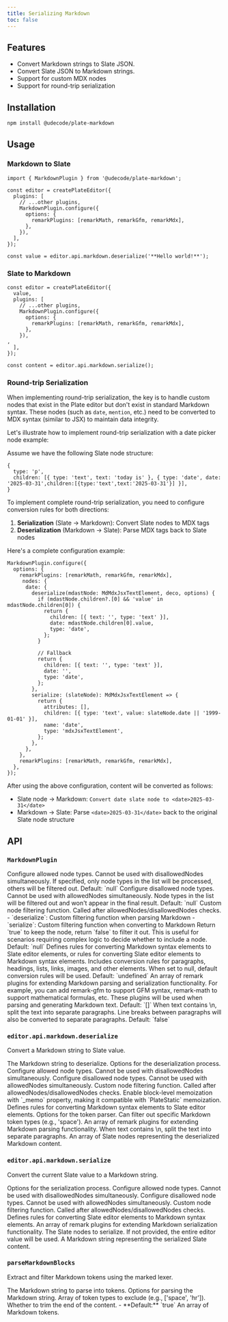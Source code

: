 ```yaml
---
title: Serializing Markdown
toc: false
---
```


<ComponentPreview name="markdown-demo" />

<PackageInfo>

## Features

- Convert Markdown strings to Slate JSON.
- Convert Slate JSON to Markdown strings.
- Support for custom MDX nodes
- Support for round-trip serialization

</PackageInfo>

## Installation

```bash
npm install @udecode/plate-markdown
```

## Usage

### Markdown to Slate

```tsx
import { MarkdownPlugin } from '@udecode/plate-markdown';

const editor = createPlateEditor({ 
  plugins: [
    // ...other plugins,
    MarkdownPlugin.configure({
      options: {
        remarkPlugins: [remarkMath, remarkGfm, remarkMdx],
      },
    }),
  ],
});

const value = editor.api.markdown.deserialize('**Hello world!**');
```

<ComponentPreview name="markdown-to-slate-demo" />

### Slate to Markdown


```tsx
const editor = createPlateEditor({ 
  value,
  plugins: [
    // ...other plugins,
    MarkdownPlugin.configure({
      options: {
        remarkPlugins: [remarkMath, remarkGfm, remarkMdx],
      },
    }),
,
  ],
});

const content = editor.api.markdown.serialize();
```

### Round-trip Serialization

When implementing round-trip serialization, the key is to handle custom nodes that exist in the Plate editor but don't exist in standard Markdown syntax. These nodes (such as `date`, `mention`, etc.) need to be converted to MDX syntax (similar to JSX) to maintain data integrity.

Let's illustrate how to implement round-trip serialization with a date picker node example:

Assume we have the following Slate node structure:
```tsx
{
  type: 'p',
  children: [{ type: 'text', text: 'today is' }, { type: 'date', date: '2025-03-31',children:[{type:'text',text:'2025-03-31'}] }],
}
```

To implement complete round-trip serialization, you need to configure conversion rules for both directions:

1. **Serialization** (Slate → Markdown): Convert Slate nodes to MDX tags
2. **Deserialization** (Markdown → Slate): Parse MDX tags back to Slate nodes

Here's a complete configuration example:
```tsx
MarkdownPlugin.configure({
  options: {
    remarkPlugins: [remarkMath, remarkGfm, remarkMdx],
     nodes: {
      date: {
        deserialize(mdastNode: MdMdxJsxTextElement, deco, options) {
          if (mdastNode.children?.[0] && 'value' in mdastNode.children[0]) {
            return {
              children: [{ text: '', type: 'text' }],
              date: mdastNode.children[0].value,
              type: 'date',
            };
          }

          // Fallback
          return {
            children: [{ text: '', type: 'text' }],
            date: '',
            type: 'date',
          };
        },
        serialize: (slateNode): MdMdxJsxTextElement => {
          return {
            attributes: [],
            children: [{ type: 'text', value: slateNode.date || '1999-01-01' }],
            name: 'date',
            type: 'mdxJsxTextElement',
          };
        },
      },
    },
    remarkPlugins: [remarkMath, remarkGfm, remarkMdx],
  },
});
```

After using the above configuration, content will be converted as follows:

- Slate node → Markdown: `Convert date slate node to <date>2025-03-31</date>`
- Markdown → Slate: Parse `<date>2025-03-31</date>` back to the original Slate node structure


## API

### `MarkdownPlugin`

<API name="MarkdownPlugin">
<APIOptions>
  <APIItem name="allowedNodes" type="NodesConfig | null">
    Configure allowed node types. Cannot be used with disallowedNodes simultaneously.
    If specified, only node types in the list will be processed, others will be filtered out.
    Default: `null`
  </APIItem>
  <APIItem name="disallowedNodes" type="NodesConfig | null">
    Configure disallowed node types. Cannot be used with allowedNodes simultaneously.
    Node types in the list will be filtered out and won't appear in the final result.
    Default: `null`
  </APIItem>
  <APIItem name="allowNode" type="AllowNodeConfig">
    Custom node filtering function. Called after allowedNodes/disallowedNodes checks.
    - `deserialize`: Custom filtering function when parsing Markdown
    - `serialize`: Custom filtering function when converting to Markdown
    Return `true` to keep the node, return `false` to filter it out.
    This is useful for scenarios requiring complex logic to decide whether to include a node.
    Default: `null`
  </APIItem>
  <APIItem name="nodes" type="TNodes | null">
    Defines rules for converting Markdown syntax elements to Slate editor elements, or rules for converting Slate editor elements to Markdown syntax elements. Includes conversion rules for paragraphs, headings, lists, links, images, and other elements. When set to null, default conversion rules will be used.
    Default: `undefined`
  </APIItem>
  <APIItem name="remarkPlugins" type="Plugin[]">
    An array of remark plugins for extending Markdown parsing and serialization functionality. For example, you can add remark-gfm to support GFM syntax, remark-math to support mathematical formulas, etc. These plugins will be used when parsing and generating Markdown text.
    Default: `[]`
  </APIItem>
  <APIItem name="splitLineBreaks" type="boolean">
    When text contains \n, split the text into separate paragraphs. Line breaks between paragraphs will also be converted to separate paragraphs.
    Default: `false`
  </APIItem>
</APIOptions>
</API>

### `editor.api.markdown.deserialize`

Convert a Markdown string to Slate value.

<API name="deserialize">
<APIParameters>
  <APIItem name="markdown" type="string">
    The Markdown string to deserialize.
  </APIItem>
  <APIItem name="options" type="DeserializeMdOptions" optional>
    Options for the deserialization process.
  </APIItem>
</APIParameters>

<APIOptions type="DeserializeMdOptions">
  <APIItem name="allowedNodes" type="NodesConfig" optional>
    Configure allowed node types. Cannot be used with disallowedNodes simultaneously.
  </APIItem>
  <APIItem name="disallowedNodes" type="NodesConfig" optional>
    Configure disallowed node types. Cannot be used with allowedNodes simultaneously.
  </APIItem>
  <APIItem name="allowNode" type="AllowNodeConfig" optional>
    Custom node filtering function. Called after allowedNodes/disallowedNodes checks.
  </APIItem>
  <APIItem name="memoize" type="boolean" optional>
    Enable block-level memoization with `_memo` property, making it compatible with `PlateStatic` memoization.
  </APIItem>
  <APIItem name="nodes" type="TNodes | null" optional>
    Defines rules for converting Markdown syntax elements to Slate editor elements.
  </APIItem>
  <APIItem name="parser" type="ParseMarkdownBlocksOptions" optional>
    Options for the token parser. Can filter out specific Markdown token types (e.g., 'space').
  </APIItem>
  <APIItem name="remarkPlugins" type="Plugin[]" optional>
    An array of remark plugins for extending Markdown parsing functionality.
  </APIItem>
  <APIItem name="splitLineBreaks" type="boolean" optional>
    When text contains \n, split the text into separate paragraphs.
  </APIItem>
</APIOptions>
    
<APIReturns type="Descendant[]">
    An array of Slate nodes representing the deserialized Markdown content.
</APIReturns>
</API>

### `editor.api.markdown.serialize`

Convert the current Slate value to a Markdown string.

<API name="serialize">
<APIParameters>
  <APIItem name="options" type="SerializeMdOptions" optional>
    Options for the serialization process.
  </APIItem>
</APIParameters>

<APIOptions type="SerializeMdOptions">
  <APIItem name="allowedNodes" type="NodesConfig" optional>
    Configure allowed node types. Cannot be used with disallowedNodes simultaneously.
  </APIItem>
  <APIItem name="disallowedNodes" type="NodesConfig" optional>
    Configure disallowed node types. Cannot be used with allowedNodes simultaneously.
  </APIItem>
  <APIItem name="allowNode" type="AllowNodeConfig" optional>
    Custom node filtering function. Called after allowedNodes/disallowedNodes checks.
  </APIItem>
  <APIItem name="nodes" type="TNodes | null" optional>
    Defines rules for converting Slate editor elements to Markdown syntax elements.
  </APIItem>
  <APIItem name="remarkPlugins" type="Plugin[]" optional>
    An array of remark plugins for extending Markdown serialization functionality.
  </APIItem>
  <APIItem name="value" type="Descendant[]" optional>
    The Slate nodes to serialize. If not provided, the entire editor value will be used.
  </APIItem>
</APIOptions>

<APIReturns type="string">
  A Markdown string representing the serialized Slate content.
</APIReturns>
</API>

### `parseMarkdownBlocks`

Extract and filter Markdown tokens using the marked lexer.

<API name="parseMarkdownBlocks">
<APIParameters>
  <APIItem name="markdown" type="string">
    The Markdown string to parse into tokens.
  </APIItem>
  <APIItem name="options" type="ParseMarkdownBlocksOptions" optional>
    Options for parsing the Markdown string.
  </APIItem>
</APIParameters>

<APIOptions type="ParseMarkdownBlocksOptions">
  <APIItem name="exclude" type="string[]" optional>
    Array of token types to exclude (e.g., ['space', 'hr']).
  </APIItem>
  <APIItem name="trim" type="boolean" optional>
    Whether to trim the end of the content.
    - **Default:** `true`
  </APIItem>
</APIOptions>

<APIReturns type="Token[]">
  An array of Markdown tokens.
</APIReturns>
</API>